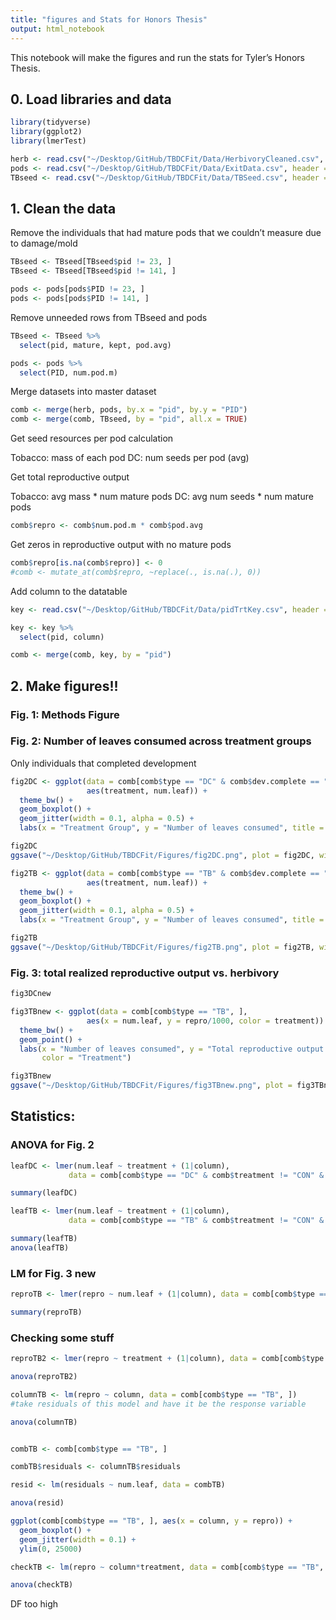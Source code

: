 ```yaml
---
title: "figures and Stats for Honors Thesis"
output: html_notebook
---
```


This notebook will make the figures and run the stats for Tyler's Honors Thesis. 

## 0. Load libraries and data

```r
library(tidyverse)
library(ggplot2)
library(lmerTest)
```

```r
herb <- read.csv("~/Desktop/GitHub/TBDCFit/Data/HerbivoryCleaned.csv", header = TRUE)
pods <- read.csv("~/Desktop/GitHub/TBDCFit/Data/ExitData.csv", header = TRUE)
TBseed <- read.csv("~/Desktop/GitHub/TBDCFit/Data/TBSeed.csv", header = TRUE)
```

## 1. Clean the data

Remove the individuals that had mature pods that we couldn't measure due to damage/mold

```r
TBseed <- TBseed[TBseed$pid != 23, ]
TBseed <- TBseed[TBseed$pid != 141, ]
```

```r
pods <- pods[pods$PID != 23, ]
pods <- pods[pods$PID != 141, ]
```

Remove unneeded rows from TBseed and pods

```r
TBseed <- TBseed %>%
  select(pid, mature, kept, pod.avg)
```

```r
pods <- pods %>%
  select(PID, num.pod.m)
```

Merge datasets into master dataset

```r
comb <- merge(herb, pods, by.x = "pid", by.y = "PID")
comb <- merge(comb, TBseed, by = "pid", all.x = TRUE)
```

Get seed resources per pod calculation

Tobacco: mass of each pod
DC: num seeds per pod (avg)

Get total reproductive output

Tobacco: avg mass * num mature pods
DC: avg num seeds * num mature pods

```r
comb$repro <- comb$num.pod.m * comb$pod.avg
```

Get zeros in reproductive output with no mature pods

```r
comb$repro[is.na(comb$repro)] <- 0
#comb <- mutate_at(comb$repro, ~replace(., is.na(.), 0))
```

Add column to the datatable

```r
key <- read.csv("~/Desktop/GitHub/TBDCFit/Data/pidTrtKey.csv", header = TRUE)

key <- key %>%
  select(pid, column)

comb <- merge(comb, key, by = "pid")
```




## 2. Make figures!!

### Fig. 1: Methods Figure

### Fig. 2: Number of leaves consumed across treatment groups

Only individuals that completed development

```r
fig2DC <- ggplot(data = comb[comb$type == "DC" & comb$dev.complete == "yes", ], 
                 aes(treatment, num.leaf)) + 
  theme_bw() + 
  geom_boxplot() + 
  geom_jitter(width = 0.1, alpha = 0.5) + 
  labs(x = "Treatment Group", y = "Number of leaves consumed", title = "A) Devil's Claw")

fig2DC
ggsave("~/Desktop/GitHub/TBDCFit/Figures/fig2DC.png", plot = fig2DC, width = 8, height = 5)
```


```r
fig2TB <- ggplot(data = comb[comb$type == "TB" & comb$dev.complete == "yes", ], 
                 aes(treatment, num.leaf)) + 
  theme_bw() + 
  geom_boxplot() + 
  geom_jitter(width = 0.1, alpha = 0.5) + 
  labs(x = "Treatment Group", y = "Number of leaves consumed", title = "B) Tobacco")

fig2TB
ggsave("~/Desktop/GitHub/TBDCFit/Figures/fig2TB.png", plot = fig2TB, width = 8, height = 5)
```

### Fig. 3: total realized reproductive output vs. herbivory

```r
fig3DCnew
```


```r
fig3TBnew <- ggplot(data = comb[comb$type == "TB", ], 
                 aes(x = num.leaf, y = repro/1000, color = treatment)) + 
  theme_bw() + 
  geom_point() + 
  labs(x = "Number of leaves consumed", y = "Total reproductive output (g of seeds)", title = "B) Tobacco", 
       color = "Treatment")

fig3TBnew
ggsave("~/Desktop/GitHub/TBDCFit/Figures/fig3TBnew.png", plot = fig3TBnew, width = 8, height = 5)
```



## Statistics: 

### ANOVA for Fig. 2

```r
leafDC <- lmer(num.leaf ~ treatment + (1|column), 
             data = comb[comb$type == "DC" & comb$treatment != "CON" & comb$dev.complete == "yes", ])

summary(leafDC)
```


```r
leafTB <- lmer(num.leaf ~ treatment + (1|column), 
             data = comb[comb$type == "TB" & comb$treatment != "CON" & comb$dev.complete == "yes", ])

summary(leafTB)
anova(leafTB)
```

### LM for Fig. 3 new

```r
reproTB <- lmer(repro ~ num.leaf + (1|column), data = comb[comb$type == "TB", ])

summary(reproTB)

```

### Checking some stuff

```r
reproTB2 <- lmer(repro ~ treatment + (1|column), data = comb[comb$type == "TB", ])

anova(reproTB2)
```

```r
columnTB <- lm(repro ~ column, data = comb[comb$type == "TB", ])
#take residuals of this model and have it be the response variable 

anova(columnTB)


combTB <- comb[comb$type == "TB", ]

combTB$residuals <- columnTB$residuals

resid <- lm(residuals ~ num.leaf, data = combTB)

anova(resid)

```

```r
ggplot(comb[comb$type == "TB", ], aes(x = column, y = repro)) + 
  geom_boxplot() + 
  geom_jitter(width = 0.1) + 
  ylim(0, 25000)
```




```r
checkTB <- lm(repro ~ column*treatment, data = comb[comb$type == "TB", ])

anova(checkTB)
```
DF too high 

